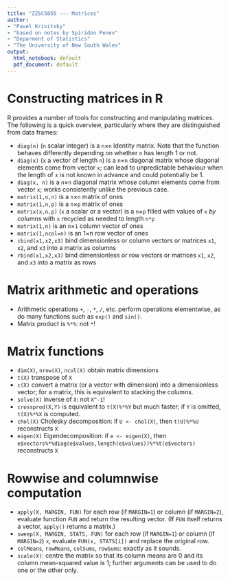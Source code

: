 ```yaml
---
title: "ZZSC5855 --- Matrices"
author:
- "Pavel Krivitsky"
- "based on notes by Spiridon Penev"
- "Deparment of Statistics"
- "The University of New South Wales"
output:
  html_notebook: default
  pdf_document: default
---
```



# Constructing matrices in R #
R provides a number of tools for constructing and manipulating matrices. The following is a quick overview, particularly where they are distinguished from data frames:

* `diag(n)` (`n` scalar integer) is a `n`×`n` Identity matrix. Note that the function behaves differently depending on whether `n` has length 1 or not.
* `diag(x)` (`x` a vector of length `n`) is a `n`×`n` diagonal matrix whose diagonal elements come from vector `x`; can lead to unpredictable behaviour when the length of `x` is not known in advance and could potentially be 1.
* `diag(x, n)` is a `n`×`n` diagonal matrix whose column elements come from vector `x`; works consistently unlike the previous case.
* `matrix(1,n,n)` is a `n`×`n` matrix of ones
* `matrix(1,n,p)` is a `n`×`p` matrix of ones
* `matrix(x,n,p)` (`x` a scalar or a vector) is a `n`×`p` filled with values of `x` *by columns* with `x` recycled as needed to length `n*p`
* `matrix(1,n)` is an `n`×`1` column vector of ones
* `matrix(1,ncol=n)` is an 1×n row vector of ones
* `cbind(x1,x2,x3)` bind dimensionless or column vectors or matrices `x1`, `x2`, and `x3` into a matrix as columns
* `rbind(x1,x2,x3)` bind dimensionless or row vectors or matrices `x1`, `x2`, and `x3` into a matrix as rows

# Matrix arithmetic and operations #

* Arithmetic operations `+`, `-`, `*`, `/`, etc. perform operations elementwise, as do many functions such as `exp()` and `sin()`.
* Matrix product is `%*%`: not `*`!

# Matrix functions #

* `dim(X)`, `nrow(X)`, `ncol(X)` obtain matrix dimensions
* `t(X)` transpose of `X`
* `c(X)` convert a matrix (or a vector with dimension) into a dimensionless vector; for a matrix, this is equivalent to stacking the columns.
* `solve(X)` inverse of `X`: not `X^-1`!
* `crossprod(X,Y)` is equivalent to `t(X)%*%Y` but much faster; if `Y` is omitted, `t(X)%*%X` is computed.
* `chol(X)` Cholesky decomposition: if `U <- chol(X)`, then `t(U)%*%U` reconstructs `X`
* `eigen(X)` Eigendecomposition: if `e <- eigen(X)`, then `e$vectors%*%diag(e$values,length(e$values))%*%t(e$vectors)` reconstructs `X`

# Rowwise and columnwise computation #

* `apply(X, MARGIN, FUN)` for each row (if `MARGIN=1`) or column (if `MARGIN=2`), evaluate function `FUN` and return the resulting vector. (If `FUN` itself returns a vector, `apply()` returns a matrix.)
* `sweep(X, MARGIN, STATS, FUN)` for each row (if `MARGIN=1`) or column (if `MARGIN=2`) `x`, evaluate `FUN(x, STATS[i])` and replace the original row.
* `colMeans`, `rowMeans`, `colSums`, `rowSums`: exactly as it sounds.
* `scale(X)`: centre the matrix so that its column means are 0 and its column mean-squared value is 1; further arguments can be used to do one or the other only.


